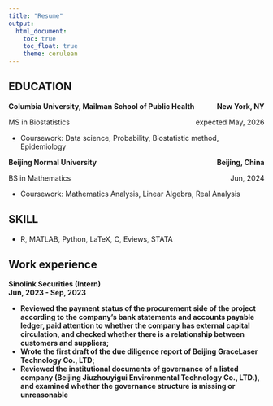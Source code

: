 ```yaml
---
title: "Resume"
output: 
  html_document:
    toc: true
    toc_float: true
    theme: cerulean
---
```


## EDUCATION

**Columbia University, Mailman School of Public Health** <span style="float: right; font-weight: bold;">New York, NY</span>

MS in Biostatistics <div style="text-align: right; float: right;">expected May, 2026</div>

-   Coursework: Data science, Probability, Biostatistic method, Epidemiology

**Beijing Normal University** <span style="float: right; font-weight: bold;">Beijing, China</span>

BS in Mathematics    <div style="text-align: right; float: right;">Jun, 2024</div>

- Coursework: Mathematics Analysis, Linear Algebra, Real Analysis


## SKILL
- R, MATLAB, Python, LaTeX, C, Eviews, STATA


## Work experience

**Sinolink Securities (Intern)** <span style="float: right; font-weight: bold;">
Jun, 2023 - Sep, 2023</div>

- Reviewed the payment status of the procurement side of the project according to the company’s bank statements and accounts payable ledger, paid attention to whether the company has external capital circulation, and checked whether there is a relationship between customers and suppliers;
- Wrote the first draft of the due diligence report of Beijing GraceLaser Technology Co., LTD;
- Reviewed the institutional documents of governance of a listed company (Beijing Jiuzhouyigui Environmental Technology Co., LTD.), and examined whether the governance structure is missing or unreasonable




